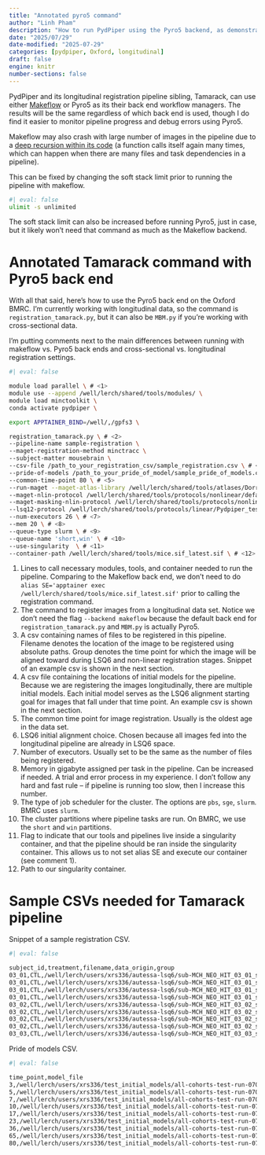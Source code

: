 ```yaml
---
title: "Annotated pyro5 command"
author: "Linh Pham"
description: "How to run PydPiper using the Pyro5 backend, as demonstrated by the Tamarack pipeline"
date: "2025/07/29"
date-modified: "2025-07-29"
categories: [pydpiper, Oxford, longitudinal]
draft: false
engine: knitr
number-sections: false
---
```


PydPiper and its longitudinal registration pipeline sibling, Tamarack, can use either [Makeflow](https://users.ox.ac.uk/~ndcn0890/posts/MBM-command-illustrated/) or Pyro5 as its their back end workflow managers. The results will be the same regardless of which back end is used, though I do find it easier to monitor pipeline progress and debug errors using Pyro5.

Makeflow may also crash with large number of images in the pipeline due to a [deep recursion within its code](https://github.com/cooperative-computing-lab/cctools/issues/2341) (a function calls itself again many times, which can happen when there are many files and task dependencies in a pipeline).

This can be fixed by changing the soft stack limit prior to running the pipeline with makeflow.

```bash
#| eval: false
ulimit -s unlimited
```

The soft stack limit can also be increased before running Pyro5, just in case, but it likely won't need that command as much as the Makeflow backend.

# Annotated Tamarack command with Pyro5 back end

With all that said, here's how to use the Pyro5 back end on the Oxford BMRC. I'm currently working with longitudinal data, so the command is `registration_tamarack.py`, but it can also be `MBM.py` if you're working with cross-sectional data.

I'm putting comments next to the main differences between running with makeflow vs. Pyro5 back ends and cross-sectional vs. longitudinal registration settings.

```bash
#| eval: false

module load parallel \ # <1>
module use --append /well/lerch/shared/tools/modules/ \
module load minctoolkit \
conda activate pydpiper \

export APPTAINER_BIND=/well/,/gpfs3 \

registration_tamarack.py \ # <2> 
--pipeline-name sample-registration \ 
--maget-registration-method minctracc \ 
--subject-matter mousebrain \ 
--csv-file /path_to_your_registration_csv/sample_registration.csv \ # <3>
--pride-of-models /path_to_your_pride_of_model/sample_pride_of_models.csv \ # <4> 
--common-time-point 80 \ # <5> 
--run-maget --maget-atlas-library /well/lerch/shared/tools/atlases/Dorr_2008_Steadman_2013_Ullmann_2013/in-vivo-MEMRI_90micron/ \  
--maget-nlin-protocol /well/lerch/shared/tools/protocols/nonlinear/default_nlin_MAGeT_minctracc_prot.csv \ 
--maget-masking-nlin-protocol /well/lerch/shared/tools/protocols/nonlinear/default_nlin_MAGeT_minctracc_prot.csv \
--lsq12-protocol /well/lerch/shared/tools/protocols/linear/Pydpiper_testing_default_lsq12.csv --lsq6-simple \ # <6>
--num-executors 26 \ # <7> 
--mem 20 \ # <8>
--queue-type slurm \ # <9>
--queue-name 'short,win' \ # <10>
--use-singularity  \ # <11>
--container-path /well/lerch/shared/tools/mice.sif_latest.sif \ # <12>
```

1.  Lines to call necessary modules, tools, and container needed to run the pipeline. Comparing to the Makeflow back end, we don't need to do `alias SE='apptainer exec /well/lerch/shared/tools/mice.sif_latest.sif'` prior to calling the registration command.
2.  The command to register images from a longitudinal data set. Notice we don't need the flag `--backend makeflow` because the default back end for `registration_tamarack.py` and `MBM.py` is actually Pyro5.
3.  A csv containing names of files to be registered in this pipeline. Filename denotes the location of the image to be registered using absolute paths. Group denotes the time point for which the image will be aligned toward during LSQ6 and non-linear registration stages. Snippet of an example csv is shown in the next section.
4.  A csv file containing the locations of initial models for the pipeline. Because we are registering the images longitudinally, there are multiple initial models. Each initial model serves as the LSQ6 alignment starting goal for images that fall under that time point. An example csv is shown in the next section.
5.  The common time point for image registration. Usually is the oldest age in the data set.
6.  LSQ6 initial alignment choice. Chosen because all images fed into the longitudinal pipeline are already in LSQ6 space.
7.  Number of executors. Usually set to be the same as the number of files being registered.
8.  Memory in gigabyte assigned per task in the pipeline. Can be increased if needed. A trial and error process in my experience. I don't follow any hard and fast rule -- if pipeline is running too slow, then I increase this number.
9.  The type of job scheduler for the cluster. The options are `pbs`, `sge`, `slurm`. BMRC uses `slurm`.
10. The cluster partitions where pipeline tasks are run. On BMRC, we use the `short` and `win` partitions.
11. Flag to indicate that our tools and pipelines live inside a singularity container, and that the pipeline should be ran inside the singularity container. This allows us to not set alias SE and execute our container (see comment 1).
12. Path to our singularity container.

# Sample CSVs needed for Tamarack pipeline

Snippet of a sample registration CSV.

```bash
#| eval: false

subject_id,treatment,filename,data_origin,group
03_01,CTL,/well/lerch/users/xrs336/autessa-lsq6/sub-MCH_NEO_HIT_03_01_ses-1_FLASH_denoise_N_I_lsq6.mnc,autessa,5
03_01,CTL,/well/lerch/users/xrs336/autessa-lsq6/sub-MCH_NEO_HIT_03_01_ses-2_FLASH_denoise_N_I_lsq6.mnc,autessa,5
03_01,CTL,/well/lerch/users/xrs336/autessa-lsq6/sub-MCH_NEO_HIT_03_01_ses-3_FLASH_denoise_N_I_lsq6.mnc,autessa,7
03_01,CTL,/well/lerch/users/xrs336/autessa-lsq6/sub-MCH_NEO_HIT_03_01_ses-4_FLASH_denoise_N_I_lsq6.mnc,autessa,7
03_02,CTL,/well/lerch/users/xrs336/autessa-lsq6/sub-MCH_NEO_HIT_03_02_ses-1_FLASH_denoise_N_I_lsq6.mnc,autessa,5
03_02,CTL,/well/lerch/users/xrs336/autessa-lsq6/sub-MCH_NEO_HIT_03_02_ses-2_FLASH_denoise_N_I_lsq6.mnc,autessa,5
03_02,CTL,/well/lerch/users/xrs336/autessa-lsq6/sub-MCH_NEO_HIT_03_02_ses-3_FLASH_denoise_N_I_lsq6.mnc,autessa,7
03_02,CTL,/well/lerch/users/xrs336/autessa-lsq6/sub-MCH_NEO_HIT_03_02_ses-4_FLASH_denoise_N_I_lsq6.mnc,autessa,7
03_03,CTL,/well/lerch/users/xrs336/autessa-lsq6/sub-MCH_NEO_HIT_03_03_ses-1_FLASH_denoise_N_I_lsq6.mnc,autessa,5
```

Pride of models CSV.

```bash
#| eval: false

time_point,model_file
3,/well/lerch/users/xrs336/test_initial_models/all-cohorts-test-run-070225/p03/p03_mouse_brain.mnc
5,/well/lerch/users/xrs336/test_initial_models/all-cohorts-test-run-070225/p05/p05_mouse_brain.mnc
7,/well/lerch/users/xrs336/test_initial_models/all-cohorts-test-run-070225/p07/p07_mouse_brain.mnc
10,/well/lerch/users/xrs336/test_initial_models/all-cohorts-test-run-070225/p10/p10_mouse_brain.mnc
17,/well/lerch/users/xrs336/test_initial_models/all-cohorts-test-run-070225/p17/p17_mouse_brain.mnc
23,/well/lerch/users/xrs336/test_initial_models/all-cohorts-test-run-070225/p23/p23_mouse_brain.mnc
36,/well/lerch/users/xrs336/test_initial_models/all-cohorts-test-run-070225/p36/p36_mouse_brain.mnc
65,/well/lerch/users/xrs336/test_initial_models/all-cohorts-test-run-070225/p65/p65_mouse_brain.mnc
80,/well/lerch/users/xrs336/test_initial_models/all-cohorts-test-run-070225/p80/p80_mouse_brain.mnc
```
